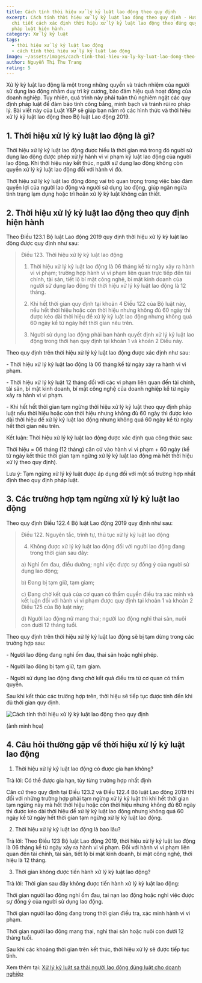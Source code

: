 ```yaml
---
title: Cách tính thời hiệu xử lý kỷ luật lao động theo quy định
excerpt: Cách tính thời hiệu xử lý kỷ luật lao động theo quy định - Hướng dẫn
  chi tiết cách xác định thời hiệu xử lý kỷ luật lao động theo đúng quy định
  pháp luật hiện hành.
category: Xử lý kỷ luật
tags:
  - thời hiệu xử lý kỷ luật lao động
  - cách tính thời hiệu xử lý kỷ luật lao động
image: ~/assets/images/cach-tinh-thoi-hieu-xu-ly-ky-luat-lao-dong-theo-quy-dinh.jpg
author: Nguyễn Thị Thu Trang
rating: 5
---
```

Xử lý kỷ luật lao động là một trong những quyền và trách nhiệm của người sử dụng lao động nhằm duy trì kỷ cương, bảo đảm hiệu quả hoạt động của doanh nghiệp. Tuy nhiên, quá trình này phải tuân thủ nghiêm ngặt các quy định pháp luật để đảm bảo tính công bằng, minh bạch và tránh rủi ro pháp lý. Bài viết này của Luật Y&P sẽ giúp bạn nắm rõ các hình thức và thời hiệu xử lý kỷ luật lao động theo Bộ luật Lao động 2019.

## 1. Thời hiệu xử lý kỷ luật lao động là gì?

Thời hiệu xử lý kỷ luật lao động được hiểu là thời gian mà trong đó người sử dụng lao động được phép xử lý hành vi vi phạm kỷ luật lao động của người lao động. Khi thời hiệu này kết thúc, người sử dụng lao động không còn quyền xử lý kỷ luật lao động đối với hành vi đó.

Thời hiệu xử lý kỷ luật lao động đóng vai trò quan trọng trong việc bảo đảm quyền lợi của người lao động và người sử dụng lao động, giúp ngăn ngừa tình trạng lạm dụng hoặc trì hoãn xử lý kỷ luật không cần thiết.

## 2. Thời hiệu xử lý kỷ luật lao động theo quy định hiện hành

Theo Điều 123.1 Bộ luật Lao động 2019 quy định thời hiệu xử lý kỷ luật lao động được quy định như sau:

> Điều 123. Thời hiệu xử lý kỷ luật lao động
>
> 1. Thời hiệu xử lý kỷ luật lao động là 06 tháng kể từ ngày xảy ra hành vi vi phạm; trường hợp hành vi vi phạm liên quan trực tiếp đến tài chính, tài sản, tiết lộ bí mật công nghệ, bí mật kinh doanh của người sử dụng lao động thì thời hiệu xử lý kỷ luật lao động là 12 tháng.
>
> 2. Khi hết thời gian quy định tại khoản 4 Điều 122 của Bộ luật này, nếu hết thời hiệu hoặc còn thời hiệu nhưng không đủ 60 ngày thì được kéo dài thời hiệu để xử lý kỷ luật lao động nhưng không quá 60 ngày kể từ ngày hết thời gian nêu trên.
>
> 3. Người sử dụng lao động phải ban hành quyết định xử lý kỷ luật lao động trong thời hạn quy định tại khoản 1 và khoản 2 Điều này.

Theo quy định trên thời hiệu xử lý kỷ luật lao động được xác định như sau:

\- Thời hiệu xử lý kỷ luật lao động là 06 tháng kể từ ngày xảy ra hành vi vi phạm.

\- Thời hiệu xử lý kỷ luật 12 tháng đối với các vi phạm liên quan đến tài chính, tài sản, bí mật kinh doanh, bí mật công nghệ của doanh nghiệp kể từ ngày xảy ra hành vi vi phạm.

\- Khi hết hết thời gian tạm ngừng thời hiệu xử lý kỷ luật theo quy định pháp luật nếu thời hiệu hoặc còn thời hiệu nhưng không đủ 60 ngày thì được kéo dài thời hiệu để xử lý kỷ luật lao động nhưng không quá 60 ngày kể từ ngày hết thời gian nêu trên.

Kết luận: Thời hiệu xử lý kỷ luật lao động được xác định qua công thức sau:

Thời hiệu = 06 tháng (12 tháng) căn cứ vào hành vi vi phạm + 60 ngày (kể từ ngày kết thúc thời gian tạm ngừng xử lý kỷ luật lao động mà hết thời hiệu xử lý theo quy định).

Lưu ý: Tạm ngừng xử lý kỷ luật được áp dụng đối với một số trường hợp nhất định theo quy định pháp luật.

## 3. Các trường hợp tạm ngừng xử lý kỷ luật lao động

Theo quy định Điều 122.4 Bộ luật Lao động 2019 quy định như sau:

> Điều 122. Nguyên tắc, trình tự, thủ tục xử lý kỷ luật lao động
>
> 4. Không được xử lý kỷ luật lao động đối với người lao động đang trong thời gian sau đây:
>
> a) Nghỉ ốm đau, điều dưỡng; nghỉ việc được sự đồng ý của người sử dụng lao động;
>
> b) Đang bị tạm giữ, tạm giam;
>
> c) Đang chờ kết quả của cơ quan có thẩm quyền điều tra xác minh và kết luận đối với hành vi vi phạm được quy định tại khoản 1 và khoản 2 Điều 125 của Bộ luật này;
>
> d) Người lao động nữ mang thai; người lao động nghỉ thai sản, nuôi con dưới 12 tháng tuổi.

Theo quy định trên thời hiệu xử lý kỷ luật lao động sẽ bị tạm dừng trong các trường hợp sau:

\- Người lao động đang nghỉ ốm đau, thai sản hoặc nghỉ phép.

\- Người lao động bị tạm giữ, tạm giam.

\- Người sử dụng lao động đang chờ kết quả điều tra từ cơ quan có thẩm quyền.

Sau khi kết thúc các trường hợp trên, thời hiệu sẽ tiếp tục được tính đến khi đủ thời gian quy định.

![Cách tính thời hiệu xử lý kỷ luật lao động theo quy định](~/assets/images/cach-tinh-thoi-hieu-xu-ly-ky-luat-lao-dong-theo-quy-dinh.jpg "Cách tính thời hiệu xử lý kỷ luật lao động theo quy định")

 (ảnh minh họa)

## 4. Câu hỏi thường gặp về thời hiệu xử lý kỷ luật lao động

1. Thời hiệu xử lý kỷ luật lao động có được gia hạn không?

Trả lời: Có thể được gia hạn, tùy từng trường hợp nhất định

Căn cứ theo quy định tại Điều 123.2 và Điều 122.4 Bộ luật Lao động 2019 thì đối với những trường hợp phải tạm ngừng xử lý kỷ luật thì khi hết thời gian tạm ngừng này mà hết thời hiệu hoặc còn thời hiệu nhưng không đủ 60 ngày thì được kéo dài thời hiệu để xử lý kỷ luật lao động nhưng không quá 60 ngày kể từ ngày hết thời gian tạm ngừng xử lý kỷ luật lao động.

2. Thời hiệu xử lý kỷ luật lao động là bao lâu?

Trả lời: Theo Điều 123 Bộ luật Lao động 2019, thời hiệu xử lý kỷ luật lao động là 06 tháng kể từ ngày xảy ra hành vi vi phạm. Đối với hành vi vi phạm liên quan đến tài chính, tài sản, tiết lộ bí mật kinh doanh, bí mật công nghệ, thời hiệu là 12 tháng.

3. Thời gian không được tiến hành xử lý kỷ luật lao động?

Trả lời: Thời gian sau đây không được tiến hành xử lý kỷ luật lao động:

Thời gian người lao động nghỉ ốm đau, tai nạn lao động hoặc nghỉ việc được sự đồng ý của người sử dụng lao động.

Thời gian người lao động đang trong thời gian điều tra, xác minh hành vi vi phạm.

Thời gian người lao động mang thai, nghỉ thai sản hoặc nuôi con dưới 12 tháng tuổi.

Sau khi các khoảng thời gian trên kết thúc, thời hiệu xử lý sẽ được tiếp tục tính.

Xem thêm tại: [Xử lý kỷ luật sa thải người lao động đúng luật cho doanh nghiệp](https://yplawfirm.vn/lao-dong/xu-ly-ky-luat-sa-thai-nguoi-lao-dong-dung-luat-cho-doanh-nghiep)
